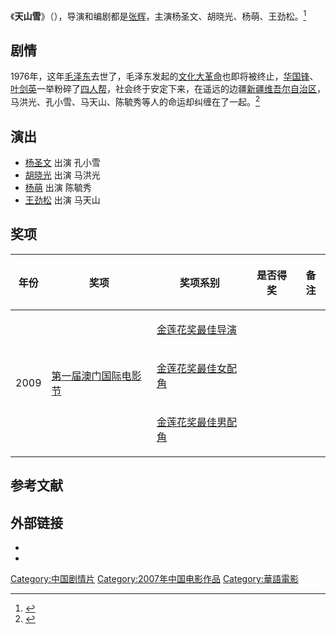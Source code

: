 {{电影信息框
| 片名     = 天山雪
| 电影原名 = ''{{lang|en|Snow of Tianshan Mountain}}''
| 图像     = 
| 图像说明 = 
| 导演     = [[张辉|张辉]]
| 监制     = [[张会军|张会军]]、籍之伟
| 制片     = 汪悦洁、阿干
| 编剧     = 张辉
| 原著     = 
| 主演     = 杨圣文<br>胡晓光<br>杨萌<br>王劲松
| 主题曲   = 
| 片头曲   = 
| 片尾曲   = 
| 配乐     = 贾国平
| 摄影     = 许斌
| 剪辑     = 
| 制片商   = 青年电影制片厂<br>北京华文浩泰文化传播有限公司
| 发行商   = 
| 上映日期 = {{Film date|2007|11|9|中国大陆}}
| 片长     = 93分钟
| 产地     = {{CHNML}}
| 语言     = 普通话
| 预算     = 
| 票房     = 
| 前集     = 
| 续集     = 
}}
《'''天山雪'''》（{{lang-en|''Snow of Tianshan Mountain''}}），导演和编剧都是[[张辉|张辉]]，主演杨圣文、胡晓光、杨萌、王劲松。<ref>{{cite web |url=http://ent.sina.com.cn/m/2008-09-06/22192158984.shtml |title=金鸡百花电影节新片展：《天山雪》 |accessdate=2014-03-15 |date=2008-09-06 |work=新浪 |archive-date=2018-09-30 |archive-url=https://web.archive.org/web/20180930033737/http://ent.sina.com.cn/m/2008-09-06/22192158984.shtml |dead-url=no }}</ref>

== 剧情 ==
1976年，这年[[毛泽东|毛泽东]]去世了，毛泽东发起的[[文化大革命|文化大革命]]也即将被终止，[[华国锋|华国锋]]、[[叶剑英|叶剑英]]一举粉碎了[[四人帮|四人帮]]，社会终于安定下来，在遥远的边疆[[新疆维吾尔自治区|新疆维吾尔自治区]]，马洪光、孔小雪、马天山、陈毓秀等人的命运却纠缠在了一起。<ref>{{cite web |url=http://ent.sina.com.cn/m/2007-11-10/21261786581.shtml |title=资料：影片《天山雪》故事梗概 |date=2007-11-10 |accessdate=2014-03-15 |work=新浪 |archive-date=2019-07-30 |archive-url=https://web.archive.org/web/20190730084256/http://ent.sina.com.cn/m/2007-11-10/21261786581.shtml |dead-url=no }}</ref>

== 演出 ==
*[[杨圣文|杨圣文]] 出演 孔小雪
*[[胡晓光|胡晓光]] 出演 马洪光
*[[杨萌|杨萌]] 出演 陈毓秀
*[[王劲松|王劲松]] 出演 马天山

== 奖项 ==
{| class="wikitable"
|-
! 年份 !! 奖项 !! 奖项系别 !! 是否得奖 !! 备注
|-
|rowspan="3" | 2009 ||rowspan="3" | [[第一届澳门国际电影节|第一届澳门国际电影节]] || [[金莲花奖最佳导演|金莲花奖最佳导演]] || {{nom}} ||  
|- 
|[[金莲花奖最佳女配角|金莲花奖最佳女配角]] || {{Won}} ||   
|- 
| [[金莲花奖最佳男配角|金莲花奖最佳男配角]] || {{Won}} ||   
|}

==参考文献==
{{reflist}}

== 外部链接==
*{{douban}}
*{{Mtime|71776}}

{{DEFAULTSORT:Tian天山雪}}
[[Category:中国剧情片|Category:中国剧情片]]
[[Category:2007年中国电影作品|Category:2007年中国电影作品]]
[[Category:華語電影|Category:華語電影]]